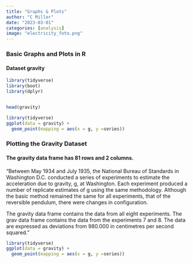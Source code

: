 ```yaml
---
title: "Graphs & Plots"
author: "C Miller"
date: "2023-03-01"
categories: [analysis]
image: "electricity_foto.png"
---
```


### Basic Graphs and Plots in R

#### Dataset gravity {style="Pink"}

```r

library(tidyverse)
library(boot)
library(dplyr)


head(gravity)

library(tidyverse)
ggplot(data = gravity) + 
  geom_point(mapping = aes(x = g, y =series))

```

### Plotting the Gravity Dataset

#### The gravity data frame has 81 rows and 2 columns.

"Between May 1934 and July 1935, the National Bureau of Standards in Washington D.C. conducted a series of experiments to estimate the acceleration due to gravity, g, at Washington. Each experiment produced a number of replicate estimates of g using the same methodology. Although the basic method remained the same for all experiments, that of the reversible pendulum, there were changes in configuration.

The gravity data frame contains the data from all eight experiments. The grav data frame contains the data from the experiments 7 and 8. The data are expressed as deviations from 980.000 in centimetres per second squared."

```r

library(tidyverse)
ggplot(data = gravity) + 
  geom_point(mapping = aes(x = g, y =series))

```
